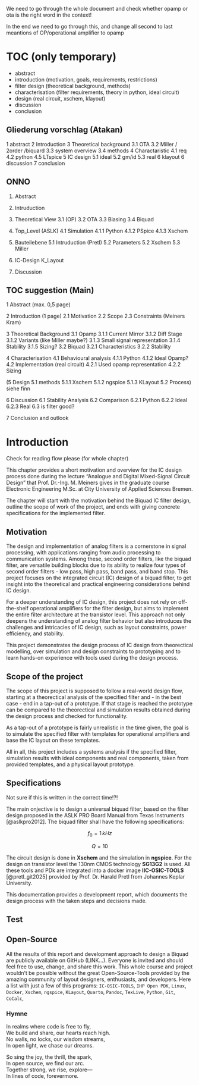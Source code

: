 :::{.callout-important}
We need to go through the whole document and check whether opamp or ota is the right word in the context!

In the end we need to go through this, and change all second to last meantions of OP/operational amplifier to opamp 
:::

# TOC (only temporary) {.unnumbered}

- abstract
- introduction (motivation, goals, requirements, restrictions)
- filter design (theoretical background, methods)
- characterisation (filter requirements, theory in python, ideal circuit)
- design (real circuit, xschem, klayout)
- discussion
- conclusion



## Gliederung vorschlag (Atakan)

1 abstract
2 Introduction
3 Theoretical background 
    3.1 OTA
    3.2 Miller / 2order /biquard
    3.3 system overview
    3.4 methods
4 Charactaristic
    4.1 req
    4.2 python
    4.5 LTspice 
5 IC design
    5.1 ideal
    5.2 gm/id
    5.3 real 
6 klayout
6 discussion
7 conclusion

## ONNO

1. Abstract

2. Intruduction

3. Theoretical View
	3.1 (OP)
	3.2 OTA
	3.3 Biasing
	3.4 Biquad

4. Top_Level (ASLK)
	4.1 Simulation
		4.1.1 Python
		4.1.2 PSpice
		4.1.3 Xschem

5. Bauteilebene
	5.1 Intruduction (Pretl)
	5.2 Parameters
	5.2 Xschem
	5.3 Miller

6. IC-Design
	K_Layout
7. Discussion


## TOC suggestion (Main)

1 Abstract (max. 0,5 page)

2 Introduction (1 page)
2.1 Motivation
2.2 Scope
2.3 Constraints (Meiners Kram)

3 Theoretical Background
3.1 Opamp
3.1.1 Current Mirror
3.1.2 Diff Stage
3.1.2 Variants (like Miller maybe?)
3.1.3 Small signal representation
3.1.4 Stability
3.1.5 Sizing?
3.2 Biquad
3.2.1 Characteristics
3.2.2 Stability

4 Characterisation
4.1 Behavioural analysis
4.1.1 Python
4.1.2 Ideal Opamp?
4.2 Implementation (real circuit)
4.2.1 Used opamp representation
4.2.2 Sizing

(5 Design 
5.1 methods
5.1.1 Xschem
5.1.2 ngspice
5.1.3 KLayout 
5.2 Process) siehe finn

6 Discussion
6.1 Stability Analysis
6.2 Comparison
6.2.1 Python
6.2.2 Ideal
6.2.3 Real
6.3 is filter good?

7 Conclusion and outlook

# Introduction

:::{.callout-warning}
Check for reading flow please (for whole chapter)
:::

This chapter provides a short motivation and overview for the IC design process done during the lecture "Analogue and Digital Mixed-Signal Circuit Design" that Prof. Dr.-Ing. M. Meiners gives in the graduate course Electronic Engineering M.Sc. at City University of Applied Sciences Bremen.

The chapter will start with the motivation behind the Biquad IC filter design, outline the scope of work of the project, and ends with giving concrete specifications for the implemented filter.

## Motivation

The design and implementation of analog filters is a cornerstone in signal processing, with applications ranging from audio processing to communication systems. Among these, second order filters, like the biquad filter, are versatile building blocks due to its ability to realize four types of second order filters - low pass, high pass, band pass, and band stop. This project focuses on the integrated circuit (IC) design of a biquad filter, to get insight into the theoretical and practical engineering considerations behind IC design.

For a deeper understanding of IC design, this project does not rely on off-the-shelf operational amplifiers for the filter design, but aims to implement the entire filter architecture at the transistor level. This approach not only deepens the understanding of analog filter behavior but also introduces the challenges and intricacies of IC design, such as layout constraints, power efficiency, and stability.

This project demonstrates the design process of IC design from theorectical modelling, over simulation and design constraints to prototyping and to learn hands-on experience with tools used during the design process.

## Scope of the project

The scope of this project is supposed to follow a real-world design flow, starting at a theorectical analysis of the specified filter and - in the best case - end in a tap-out of a prototype. If that stage is reached the prototype can be compared to the theorectical and simulation results obtained during the design process and checked for functionality.

As a tap-out of a prototype is fairly unrealistic in the time given, the goal is to simulate the specified filter with templates for operational amplifiers and base the IC layout on these templates.

All in all, this project includes a systems analysis if the specified filter, simulation results with ideal components and real components, taken from provided templates, and a physical layout prototype.

## Specifications

:::{.callout-warning}
Not sure if this is written in the correct time!?!
:::

The main onjective is to design a universal biquad filter, based on the filter design proposed in the ASLK PRO Board Manual from Texas Instruments [@aslkpro2012]. The biquad filter shall have the following specifications:

$$
f_0 = 1\,kHz
$$

$$
Q = 10
$$

The circuit design is done in **Xschem** and the simulation in **ngspice**. For the design on transistor level the 130nm CMOS technology **SG13G2** is used. All these tools and PDk are integrated into a docker image **IIC-OSIC-TOOLS** [@pretl_git2025] provided by Prof. Dr. Harald Pretl from Johannes Keplar University. 

This documentation provides a development report, which documents the design process with the taken steps and decisions made.




## Test



## Open-Source

All the results of this report and development approach to design a Biquad are publicly available on GitHub (LINK...). Everyone is invited and should feel free to use, change, and share this work. 
This whole course and project wouldn't be possible without the great Open-Source-Tools provided by the amazing community of layout designers, enthusiasts, and developers. 
Here a list with just a few of this programs: `IC-OSIC-TOOLS`, `IHP Open PDK`, `Linux`, `Docker`, `Xschem`, `ngspice`, `KLayout`, `Quarto`, `Pandoc`, `TexLive`, `Python`, `Git`, `CoCalc`,



### Hymne

In realms where code is free to fly,<br>
We build and share, our hearts reach high. <br>
No walls, no locks, our wisdom streams, <br>
In open light, we chase our dreams. <br>

So sing the joy, the thrill, the spark, <br>
In open source, we find our arc. <br>
Together strong, we rise, explore— <br>
In lines of code, forevermore. <br>
